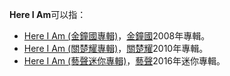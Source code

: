 '''Here I Am'''可以指：
* [[Here_I_Am_(金鐘國專輯)|Here I Am (金鐘國專輯)]]，[[金鐘國|金鐘國]]2008年專輯。
* [[Here_I_Am_(關楚耀專輯)|Here I Am (關楚耀專輯)]]，[[關楚耀|關楚耀]]2010年專輯。
* [[Here_I_Am_(藝聲迷你專輯)|Here I Am (藝聲迷你專輯)]]，[[藝聲|藝聲]]2016年迷你專輯。
{{disambig|Cat=非中文名稱消歧義}}